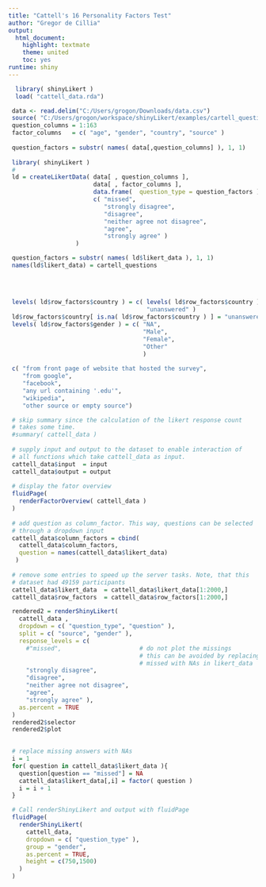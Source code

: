 ```yaml
---
title: "Cattell's 16 Personality Factors Test"
author: "Gregor de Cillia"
output: 
  html_document: 
    highlight: textmate
    theme: united
    toc: yes
runtime: shiny
---
```


```r
  library( shinyLikert )
  load( "cattell_data.rda")
```


```r
 data <- read.delim("C:/Users/grogon/Downloads/data.csv")
 source( "C:/Users/grogon/workspace/shinyLikert/examples/cartell_questions.R" )
 question_columns = 1:163
 factor_columns   = c( "age", "gender", "country", "source" ) 
 
 question_factors = substr( names( data[,question_columns] ), 1, 1)
 
 library( shinyLikert )
 #
 ld = createLikertData( data[ , question_columns ],
                        data[ , factor_columns ],
                        data.frame(  question_type = question_factors ),
                        c( "missed",
                           "strongly disagree", 
                           "disagree", 
                           "neither agree not disagree", 
                           "agree", 
                           "strongly agree" )
                   )

 question_factors = substr( names( ld$likert_data ), 1, 1)
 names(ld$likert_data) = cartell_questions
 
 
 
 
 levels( ld$row_factors$country ) = c( levels( ld$row_factors$country ), 
                                       "unanswered" )
 ld$row_factors$country[ is.na( ld$row_factors$country ) ] = "unanswered"
 levels( ld$row_factors$gender ) = c( "NA",
                                      "Male",
                                      "Female",
                                      "Other"
                                      )
 
 c( "from front page of website that hosted the survey",
    "from google",
    "facebook",
    "any url containing '.edu'",
    "wikipedia",
    "other source or empty source")

```

```r
 # skip summary since the calculation of the likert response count
 # takes some time.
 #summary( cattell_data )
 
 # supply input and output to the dataset to enable interaction of
 # all functions which take cattell_data as input.
 cattell_data$input  = input
 cattell_data$output = output
 
 # display the fator overview
 fluidPage(
   renderFactorOverview( cattell_data )
 )
 
 # add question as column_factor. This way, questions can be selected
 # through a dropdown input
 cattell_data$column_factors = cbind( 
   cattell_data$column_factors,
   question = names(cattell_data$likert_data)
  )
 
 # remove some entries to speed up the server tasks. Note, that this
 # dataset had 49159 participants
 cattell_data$likert_data  = cattell_data$likert_data[1:2000,]
 cattell_data$row_factors  = cattell_data$row_factors[1:2000,]

 rendered2 = renderShinyLikert(
   cattell_data , 
   dropdown = c( "question_type", "question" ),
   split = c( "source", "gender" ),
   response_levels = c( 
     #"missed",                      # do not plot the missings
                                     # this can be avoided by replacing
                                     # missed with NAs in likert_data
     "strongly disagree", 
     "disagree", 
     "neither agree not disagree", 
     "agree", 
     "strongly agree" ),
   as.percent = TRUE
 )
 rendered2$selector
 rendered2$plot 
 
```

```r
 # replace missing answers with NAs
 i = 1
 for( question in cattell_data$likert_data ){
   question[question == "missed"] = NA
   cattell_data$likert_data[,i] = factor( question )
   i = i + 1
 }

 # Call renderShinyLikert and output with fluidPage
 fluidPage(
   renderShinyLikert(
     cattell_data,
     dropdown = c( "question_type" ),
     group = "gender",
     as.percent = TRUE,
     height = c(750,1500)
   )
 )
```
